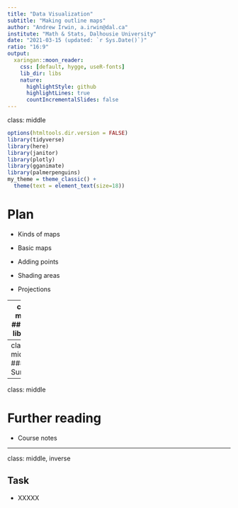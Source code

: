 ```yaml
---
title: "Data Visualization"
subtitle: "Making outline maps"
author: "Andrew Irwin, a.irwin@dal.ca"
institute: "Math & Stats, Dalhousie University"
date: "2021-03-15 (updated: `r Sys.Date()`)"
ratio: "16:9"
output:
  xaringan::moon_reader:
    css: [default, hygge, useR-fonts]
    lib_dir: libs
    nature:
      highlightStyle: github
      highlightLines: true
      countIncrementalSlides: false
---
```

class: middle

```r
options(htmltools.dir.version = FALSE)
library(tidyverse)
library(here)
library(janitor)
library(plotly)
library(gganimate)
library(palmerpenguins)
my_theme = theme_classic() + 
  theme(text = element_text(size=18))
```

# Plan

* Kinds of maps

* Basic maps

* Adding points

* Shading areas

* Projections

---
class: middle
### Map libraries

* `ggmap` (part of tidyverse)

* Many other libraries (`maps`, `XXXX`)





---
class: middle
### Summary



---
class: middle

# Further reading

* Course notes

---
class: middle, inverse

## Task

* XXXXX




